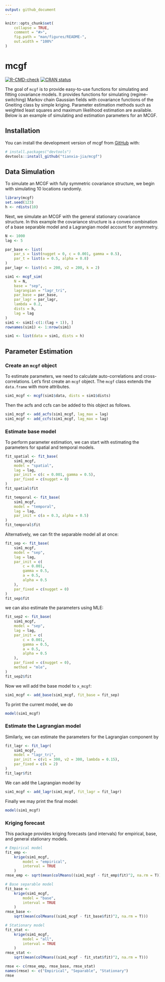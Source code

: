 ```yaml
---
output: github_document
---
```


<!-- README.md is generated from README.Rmd. Please edit that file -->

```r
knitr::opts_chunk$set(
    collapse = TRUE,
    comment = "#>",
    fig.path = "man/figures/README-",
    out.width = "100%"
)
```

# mcgf

<!-- badges: start -->
[![R-CMD-check](https://github.com/tianxia-jia/mcgf/actions/workflows/R-CMD-check.yaml/badge.svg)](https://github.com/tianxia-jia/mcgf/actions/workflows/R-CMD-check.yaml)
[![CRAN status](https://www.r-pkg.org/badges/version/mcgf)](https://CRAN.R-project.org/package=mcgf)
<!-- badges: end -->

The goal of `mcgf` is to provide easy-to-use functions for simulating and fitting covariance models. It provides functions for simulating (regime-switching) Markov chain Gaussian fields with covariance functions of the Gneiting class by simple kriging. Parameter estimation methods such as weighted least squares and maximum likelihood estimation are available. Below is an example of simulating and estimation parameters for an MCGF.

## Installation

You can install the development version of mcgf from [GitHub](https://github.com/) with:

```r
# install.packages("devtools")
devtools::install_github("tianxia-jia/mcgf")
```

## Data Simulation

To simulate an MCGF with fully symmetric covariance structure, we begin with simulating 10 locations randomly.

```r
library(mcgf)
set.seed(123)
h <- rdists(10)
```

Next, we simulate an MCGF with the general stationary covariance structure. In this example the covariance structure is a convex combination of a base separable model and a Lagrangian model account for asymmetry.

```r
N <- 1000
lag <- 5

par_base <- list(
    par_s = list(nugget = 0, c = 0.001, gamma = 0.5),
    par_t = list(a = 0.5, alpha = 0.8)
)
par_lagr <- list(v1 = 200, v2 = 200, k = 2)

sim1 <- mcgf_sim(
    N = N,
    base = "sep",
    lagrangian = "lagr_tri",
    par_base = par_base,
    par_lagr = par_lagr,
    lambda = 0.2,
    dists = h,
    lag = lag
)
sim1 <- sim1[-c(1:(lag + 1)), ]
rownames(sim1) <- 1:nrow(sim1)

sim1 <- list(data = sim1, dists = h)
```

## Parameter Estimation

### Create an `mcgf` object
To estimate parameters, we need to calculate auto-correlations and cross-correlations. Let's first create an `mcgf` object. The `mcgf` class extends the `data.frame` with more attributes.
```r
sim1_mcgf <- mcgf(sim1$data, dists = sim1$dists)
```

Then the acfs and ccfs can be added to this object as follows.

```r
sim1_mcgf <- add_acfs(sim1_mcgf, lag_max = lag)
sim1_mcgf <- add_ccfs(sim1_mcgf, lag_max = lag)
```

### Estimate base model

To perform parameter estimation, we can start with estimating the parameters for spatial and temporal models.

```r
fit_spatial <- fit_base(
    sim1_mcgf,
    model = "spatial",
    lag = lag,
    par_init = c(c = 0.001, gamma = 0.5),
    par_fixed = c(nugget = 0)
)
fit_spatial$fit
```
```r
fit_temporal <- fit_base(
    sim1_mcgf,
    model = "temporal",
    lag = lag,
    par_init = c(a = 0.3, alpha = 0.5)
)
fit_temporal$fit
```
Alternatively, we can fit the separable model all at once:

```r
fit_sep <- fit_base(
    sim1_mcgf,
    model = "sep",
    lag = lag,
    par_init = c(
        c = 0.001,
        gamma = 0.5,
        a = 0.5,
        alpha = 0.5
    ),
    par_fixed = c(nugget = 0)
)
fit_sep$fit
```
we can also estimate the parameters using MLE:
```r
fit_sep2 <- fit_base(
    sim1_mcgf,
    model = "sep",
    lag = lag,
    par_init = c(
        c = 0.001,
        gamma = 0.5,
        a = 0.5,
        alpha = 0.5
    ),
    par_fixed = c(nugget = 0),
    method = "mle",
)
fit_sep2$fit
```

Now we will add the base model to `x_mcgf`:
```r
sim1_mcgf <- add_base(sim1_mcgf, fit_base = fit_sep)
```

To print the current model, we do
```r
model(sim1_mcgf)
```

### Estimate the Lagrangian model

Similarly, we can estimate the parameters for the Lagrangian component by
```r
fit_lagr <- fit_lagr(
    sim1_mcgf,
    model = "lagr_tri",
    par_init = c(v1 = 300, v2 = 300, lambda = 0.15),
    par_fixed = c(k = 2)
)
fit_lagr$fit
```

We can add the Lagrangian model by
```r
sim1_mcgf <- add_lagr(sim1_mcgf, fit_lagr = fit_lagr)
```

Finally we may print the final model:
```r
model(sim1_mcgf)
```

### Kriging forecast

This package provides kriging forecasts (and intervals) for empirical, base, and general stationary models.
```r
# Empirical model
fit_emp <-
    krige(sim1_mcgf,
        model = "empirical",
        interval = TRUE
    )
rmse_emp <- sqrt(mean(colMeans((sim1_mcgf - fit_emp$fit)^2, na.rm = T)))

# Base separable model
fit_base <-
    krige(sim1_mcgf,
        model = "base",
        interval = TRUE
    )
rmse_base <-
    sqrt(mean(colMeans((sim1_mcgf - fit_base$fit)^2, na.rm = T)))

# Stationary model
fit_stat <-
    krige(sim1_mcgf,
        model = "all",
        interval = TRUE
    )
rmse_stat <-
    sqrt(mean(colMeans((sim1_mcgf - fit_stat$fit)^2, na.rm = T)))

rmse <- c(rmse_emp, rmse_base, rmse_stat)
names(rmse) <- c("Empirical", "Separable", "Stationary")
rmse
```
